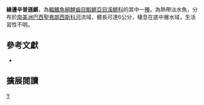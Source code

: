 {{Speciesbox 
| taxon = Simpsonichthys marginatus
| status = NE
| status_system = IUCN3.1
| authority =  Costa & Brasil, 1996
| synonyms = 
}}
'''緣邊辛普遜鱂'''，為[[輻鰭魚綱|輻鰭魚綱]][[鯉齒目|鯉齒目]][[鰕鱂亞目|鰕鱂亞目]][[溪鱂科|溪鱂科]]的其中一[[種|種]]，為熱帶淡水魚，分布於[[南美洲|南美洲]][[巴西|巴西]][[聖弗朗西斯科河|聖弗朗西斯科河]]流域，體長可達6公分，棲息在底中層水域，生活習性不明。
== 參考文獻 ==
*{{FishBase_species|genus=Simpsonichthys|species=marginatus|year=2014|month=9}}

== 擴展閱讀 ==
{{refbegin}}
{{wikispecies-inline|Simpsonichthys marginatus 緣邊辛普遜鱂}}
{{refend}}
{{Taxonbar|from=Q5539151}}

[[Category:辛普遜鱂屬|Y]]